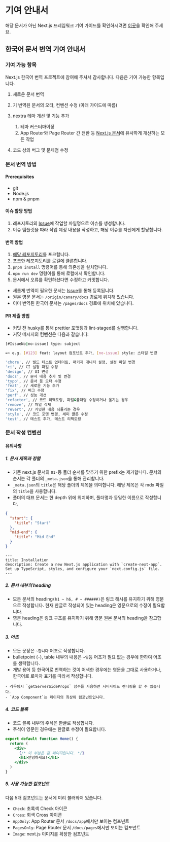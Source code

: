 # 기여 안내서

해당 문서가 아닌 Next.js 프레임워크 기여 가이드를 확인하시려면 [이곳](/docs/community/contribution-guide)을 확인해 주세요.

## 한국어 문서 번역 기여 안내서

### 기여 가능 항목

Next.js 한국어 번역 프로젝트에 참여해 주셔서 감사합니다. 다음은 기여 가능한 항목입니다.

1. 새로운 문서 번역
2. 기 번역된 문서의 오타, 컨벤션 수정 (아래 가이드에 따름)
3. nextra 테마 개선 및 기능 추가

   1. 테마 커스터마이징
   2. App Router와 Page Router 간 전환 등 [Next.js 문서](https://nextjs.org/docs)에 유사하게 개선하는 모든 작업

4. 코드 상의 버그 및 문제점 수정

### 문서 번역 방법

#### Prerequisites

- git
- Node.js
- npm & pnpm

#### 이슈 할당 방법

1. 레포지토리의 [Issue](https://github.com/luciancah/nextjs-ko)에 작업할 파일명으로 이슈를 생성합니다.
2. 이슈 템플릿을 따라 작업 예정 내용을 작성하고, 해당 이슈를 자신에게 할당합니다.

#### 번역 방법

1. [해당 레포지토리](https://github.com/luciancah/nextjs-ko)를 포크합니다.
2. 포크한 레포지토리를 로컬에 클론합니다.
3. `pnpm install` 명령어를 통해 의존성을 설치합니다.
4. `npm run dev` 명령어를 통해 로컬에서 확인합니다.
5. 문서에서 오류를 확인하셨다면 수정하고 커밋합니다.

- 새롭게 번역이 필요한 문서는 [Issue](https://github.com/luciancah/nextjs-ko/issues)를 통해 등록됩니다.
- 원본 영문 문서는 `/origin/canary/docs` 경로에 위치해 있습니다.
- 이미 번역된 한국어 문서는 `/pages/docs` 경로에 위치해 있습니다.

#### PR 제출 방법

- 커밋 전 husky를 통해 prettier 포맷팅과 lint-staged를 실행합니다.
- 커밋 메시지의 컨벤션은 다음과 같습니다:

```bash
[#IssueNo|no-issue] type: subject

=> e.g. [#123] feat: layout 컴포넌트 추가, [no-issue] style: 스타일 변경

'chore', // 빌드 테스트 업데이트, 패키지 매니저 설정, 설정 파일 변경
'ci', // CI 설정 파일 수정
'design', // UI 변경
'docs', // 문서 내용 추가 및 변경
'typo', // 문서 등 오타 수정
'feat', // 새로운 기능 추가
'fix', // 버그 수정
'perf', // 성능 개선
'refactor', // 코드 리팩토링, 파일&폴더명 수정하거나 옮기는 경우
'remove', // 파일 삭제
'revert', // 커밋한 내용 되돌리는 경우
'style', // 코드 포맷 변경, 세미 콜론 수정
'test', // 테스트 추가, 테스트 리팩토링
```

### 문서 작성 컨벤션

#### 유의사항

##### 1. 문서 제목과 정렬

- 기존 next.js 문서의 `01-`등 폴더 순서를 맞추기 위한 prefix는 제거합니다. 문서의 순서는 각 폴더의 `_meta.json`을 통해 관리합니다.
- `_meta.json`의 `title`은 해당 폴더의 제목을 의미합니다. 해당 제목은 각 mdx 파일의 `title`을 사용합니다.
- 폴더의 대표 문서는 한 depth 위에 위치하며, 폴더명과 동일한 이름으로 작성합니다.

```json filename="_meta.json"
{
  "start": {
    "title": "Start"
  },
  "mid-end": {
    "title": "Mid End"
  }
}
```

```mdx filename="installation.mdx"
---
title: Installation
description: Create a new Next.js application with `create-next-app`. Set up TypeScript, styles, and configure your `next.config.js` file.
---
```

##### 2. 문서 내부의 heading

- 모든 문서의 heading`(h1 ~ h6, # ~ ######)`은 링크 해시를 유지하기 위해 영문으로 작성합니다. 현재 한글로 작성되어 있는 heading은 영문으로의 수정이 필요합니다.
- 영문 heading은 링크 구조를 유지하기 위해 영문 원본 문서의 heading을 참고합니다.

##### 3. 어조

- 모든 문장은 `~합니다` 어조로 작성합니다.
- bulletpoint (`-`), table 내부의 내용은 `~임`등 어조가 필요 없는 경우에 한하여 어조를 생략합니다.
- 개발 용어 등 한국어로 번역하는 것이 어색한 경우에는 영문을 그대로 사용하거나, 한국어로 로마자 표기를 따라서 작성합니다.

```mdx filename="example.mdx"
- 라우팅시 `getServerSideProps` 함수를 사용하면 서버사이드 렌더링을 할 수 있습니다.
- `App Component`는 페이지의 최상위 컴포넌트입니다.
```

##### 4. 코드 블록

- 코드 블록 내부의 주석은 한글로 작성합니다.
- 주석이 영문인 경우에는 한글로 수정이 필요합니다.

```jsx filename="pages/index.js"
export default function Home() {
  return (
    <div>
      {/* 이 부분은 홈 페이지입니다. */}
      <h1>안녕하세요!</h1>
    </div>
  )
}
```

##### 5. 사용 가능한 컴포넌트

다음 5개 컴포넌트는 문서에 미리 불러와져 있습니다.

- `Check`: 초록색 Check 아이콘 <Check />
- `Cross`: 회색 Cross 아이콘 <Cross />
- `AppOnly`: App Router 문서 `/docs/app`에서만 보이는 컴포넌트
- `PagesOnly`: Page Router 문서 `/docs/pages`에서만 보이는 컴포넌트
- `Image`: next.js 이미지를 확장한 컴포넌트
